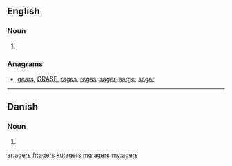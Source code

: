 ==English==

===Noun===
{{head|en|plural}}

# {{plural of|ager|lang=en|nocat=1}}

===Anagrams===
* [[gears#English|gears]], [[GRASE#English|GRASE]], [[rages#English|rages]], [[regas#English|regas]], [[sager#English|sager]], [[sarge#English|sarge]], [[segar#English|segar]]

----

==Danish==

===Noun===
{{head|da|noun form|g=c}}

# {{form of|genitive singular indefinite|ager|lang=da}}

[[ar:agers]]
[[fr:agers]]
[[ku:agers]]
[[mg:agers]]
[[my:agers]]
